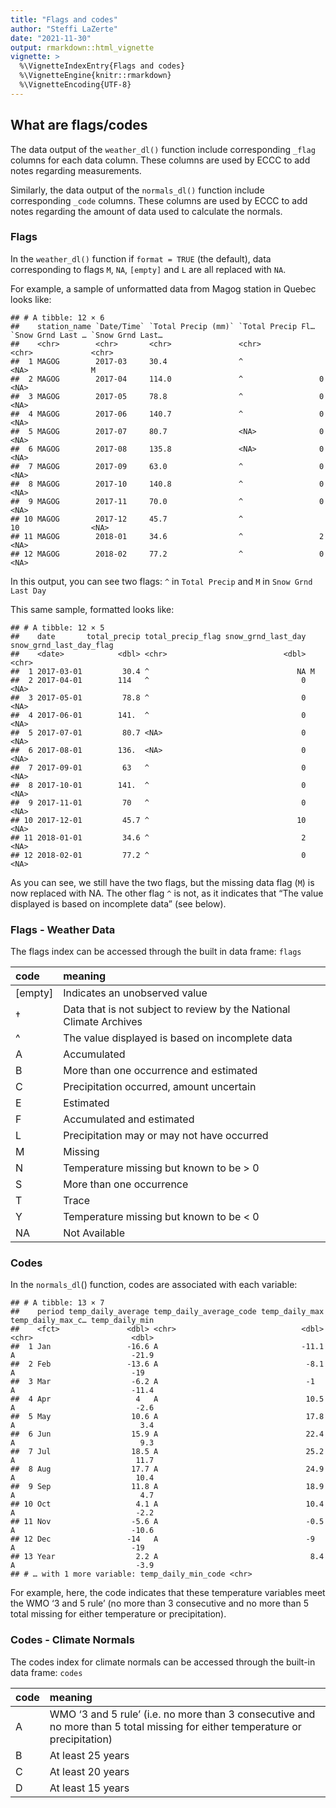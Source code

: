 ```yaml
---
title: "Flags and codes"
author: "Steffi LaZerte"
date: "2021-11-30"
output: rmarkdown::html_vignette
vignette: >
  %\VignetteIndexEntry{Flags and codes}
  %\VignetteEngine{knitr::rmarkdown}
  %\VignetteEncoding{UTF-8}
---
```





## What are flags/codes

The data output of the `weather_dl()` function include corresponding `_flag` columns for each data column. These columns are used by ECCC to add notes regarding measurements. 

Similarly, the data output of the `normals_dl()` function include corresponding `_code` columns. These columns are used by ECCC to add notes regarding the amount of data used to calculate the normals.


### Flags
In the `weather_dl()` function if `format = TRUE` (the default), data corresponding to flags `M`, `NA`, `[empty]` and `L` are all replaced with `NA`.

For example, a sample of unformatted data from Magog station in Quebec looks like:


```
## # A tibble: 12 × 6
##    station_name `Date/Time` `Total Precip (mm)` `Total Precip Fl… `Snow Grnd Last … `Snow Grnd Last…
##    <chr>        <chr>       <chr>               <chr>             <chr>             <chr>           
##  1 MAGOG        2017-03     30.4                ^                 <NA>              M               
##  2 MAGOG        2017-04     114.0               ^                 0                 <NA>            
##  3 MAGOG        2017-05     78.8                ^                 0                 <NA>            
##  4 MAGOG        2017-06     140.7               ^                 0                 <NA>            
##  5 MAGOG        2017-07     80.7                <NA>              0                 <NA>            
##  6 MAGOG        2017-08     135.8               <NA>              0                 <NA>            
##  7 MAGOG        2017-09     63.0                ^                 0                 <NA>            
##  8 MAGOG        2017-10     140.8               ^                 0                 <NA>            
##  9 MAGOG        2017-11     70.0                ^                 0                 <NA>            
## 10 MAGOG        2017-12     45.7                ^                 10                <NA>            
## 11 MAGOG        2018-01     34.6                ^                 2                 <NA>            
## 12 MAGOG        2018-02     77.2                ^                 0                 <NA>
```

In this output, you can see two flags: `^` in `Total Precip` and `M` in `Snow Grnd Last Day`

This same sample, formatted looks like:


```
## # A tibble: 12 × 5
##    date       total_precip total_precip_flag snow_grnd_last_day snow_grnd_last_day_flag
##    <date>            <dbl> <chr>                          <dbl> <chr>                  
##  1 2017-03-01         30.4 ^                                 NA M                      
##  2 2017-04-01        114   ^                                  0 <NA>                   
##  3 2017-05-01         78.8 ^                                  0 <NA>                   
##  4 2017-06-01        141.  ^                                  0 <NA>                   
##  5 2017-07-01         80.7 <NA>                               0 <NA>                   
##  6 2017-08-01        136.  <NA>                               0 <NA>                   
##  7 2017-09-01         63   ^                                  0 <NA>                   
##  8 2017-10-01        141.  ^                                  0 <NA>                   
##  9 2017-11-01         70   ^                                  0 <NA>                   
## 10 2017-12-01         45.7 ^                                 10 <NA>                   
## 11 2018-01-01         34.6 ^                                  2 <NA>                   
## 12 2018-02-01         77.2 ^                                  0 <NA>
```

As you can see, we still have the two flags, but the missing data flag (`M`) is now replaced with NA. The other flag `^` is not, as it indicates that "The value displayed is based on incomplete data" (see below).

### Flags - Weather Data

The flags index can be accessed through the built in data frame: `flags`


|code    |meaning                                                             |
|:-------|:-------------------------------------------------------------------|
|[empty] |Indicates an unobserved value                                       |
|†       |Data that is not subject to review by the National Climate Archives |
|^       |The value displayed is based on incomplete data                     |
|A       |Accumulated                                                         |
|B       |More than one occurrence and estimated                              |
|C       |Precipitation occurred, amount uncertain                            |
|E       |Estimated                                                           |
|F       |Accumulated and estimated                                           |
|L       |Precipitation may or may not have occurred                          |
|M       |Missing                                                             |
|N       |Temperature missing but known to be > 0                             |
|S       |More than one occurrence                                            |
|T       |Trace                                                               |
|Y       |Temperature missing but known to be < 0                             |
|NA      |Not Available                                                       |

### Codes
In the `normals_dl`() function, codes are associated with each variable:


```
## # A tibble: 13 × 7
##    period temp_daily_average temp_daily_average_code temp_daily_max temp_daily_max_c… temp_daily_min
##    <fct>               <dbl> <chr>                            <dbl> <chr>                      <dbl>
##  1 Jan                 -16.6 A                                -11.1 A                          -21.9
##  2 Feb                 -13.6 A                                 -8.1 A                          -19  
##  3 Mar                  -6.2 A                                 -1   A                          -11.4
##  4 Apr                   4   A                                 10.5 A                           -2.6
##  5 May                  10.6 A                                 17.8 A                            3.4
##  6 Jun                  15.9 A                                 22.4 A                            9.3
##  7 Jul                  18.5 A                                 25.2 A                           11.7
##  8 Aug                  17.7 A                                 24.9 A                           10.4
##  9 Sep                  11.8 A                                 18.9 A                            4.7
## 10 Oct                   4.1 A                                 10.4 A                           -2.2
## 11 Nov                  -5.6 A                                 -0.5 A                          -10.6
## 12 Dec                 -14   A                                 -9   A                          -19  
## 13 Year                  2.2 A                                  8.4 A                           -3.9
## # … with 1 more variable: temp_daily_min_code <chr>
```

For example, here, the code indicates that these temperature variables meet the WMO '3 and 5 rule' (no more than 3 consecutive and no more than 5 total missing for either temperature or precipitation).                                                                   


### Codes - Climate Normals

The codes index for climate normals can be accessed through the built-in data frame: `codes`


|code |meaning                                                                                                                       |
|:----|:-----------------------------------------------------------------------------------------------------------------------------|
|A    |WMO '3 and 5 rule' (i.e. no more than 3 consecutive and no more than 5 total missing for either temperature or precipitation) |
|B    |At least 25 years                                                                                                             |
|C    |At least 20 years                                                                                                             |
|D    |At least 15 years                                                                                                             |




